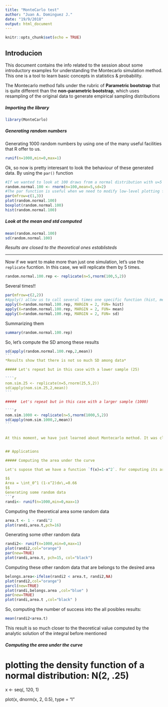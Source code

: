 ```yaml
---
title: "MonteCarlo test"
author: "Juan A. Dominguez J."
date: "19/9/2018"
output: html_document
---
```


```r
knitr::opts_chunk$set(echo = TRUE)
```

## Introducion

This document contains the info related to the session about some introductory examples for understanding the Montecarlo simulation method. This one is a tool to learn basic concepts in statistics & probability.

The Montecarlo method falls under the rubric of **Parametric bootstrap** that is quite different than the **non-parametric bootstrap**, which uses resampling of the original data to generate empirical sampling distributions


#####  Importing the library
```r
library(MonteCarlo)
````

#####  Generating random numbers

Generating 1000 random numbers by using one of the many useful facilities that R offer to us.

```r
runif(n=1000,min=0,max=1)
```

Ok, so now is pretty interesant to look the behaviour of these generated data. By using the `par()` function
```r
#If we wanted to look at 100 draws from a normal distribution with u=5 and std=2, e.g. N(5,2)
random.normal.100 <- rnorm(n=100,mean=5,sd=2)
#The par function is useful when we need to modify low-level plotting funcionts
par(mfrow=c(1,3))
plot(random.normal.100)
boxplot(random.normal.100)
hist(random.normal.100)
```

##### Look at the mean and std computed 
```r
mean(random.normal.100)
sd(random.normal.100)
````
*Results are closed to the theoretical ones establisteds*

-------
Now if we want to make more than just one simulation, let's use the `replicate` fucntion. In this case, we will replicate them by 5 times.
```r
random.normal.100.rep <- replicate(n=5,rnorm(100,5,2))
````

Several times!!
```r
par(mfrow=c(2,2))
#Apply() allow us to call several times one specific function (hist, mean, sd) by columns (MARGIN = 2), if this one would 1, it means Rows.
apply(X=random.normal.100.rep, MARGIN = 2, FUN= hist)
apply(X=random.normal.100.rep, MARGIN = 2, FUN= mean)
apply(X=random.normal.100.rep, MARGIN = 2, FUN= sd)
````

Summarizing them
```r
summary(random.normal.100.rep)
````

So, let's compute the SD among these results

````r
sd(apply(random.normal.100.rep,2,mean))
```
*Results show that there is not so much SD among data*

##### Let's repeat but in this case with a lower sample (25)

````r
nom.sim.25 <- replicate(n=5,rnorm(25,5,2))
sd(apply(nom.sim.25,2,mean))
```

#####  Let's repeat but in this case with a larger sample (1000)

````r
nom.sim.1000 <- replicate(n=5,rnorm(1000,5,2))
sd(apply(nom.sim.1000,2,mean))
```


At this moment, we have just learned about Montecarlo method. It was clear that when we perform simulations specially with distributions , as our n increases we will get closer to the expected value.


## Applications

##### Computing the area under the curve

Let's supose that we have a function `f(x)=1-x^2`. For computing its area, just compute the integral and define the limits.

$$
Area = \int_0^1 (1-x^2)dx\,=0.66
$$
Generating some random data
```r
randi<- runif(n=1000,min=0,max=1)
````

Computing the theoretical area some random data
```r
area.t <- 1 - randi^2
plot(randi,area.t,pch=16)
````

Generating some other random data
```r
randi2<- runif(n=1000,min=0,max=1)
plot(randi2,col="orange")
par(new=TRUE)
plot(randi,area.t, pch=15, col="black")
````

Computing these other random data that are belongs to the desired area

```r
belongs.area<-ifelse(randi2 < area.t, randi2,NA)
plot(randi2,col="orange")
parcl(new=TRUE)
plot(randi,belongs.area ,col="blue" )
par(new=TRUE)
plot(randi,area.t ,col="black" )

```

So, computing the number of success into the all posibles results:

```r
mean(randi2<area.t)
```
This result is so much closer to the theoretical value computed by the analytic solution of the integral before mentioned


##### Computing the area under the curve

# plotting the density function of a normal distribution: N(2, .25)
x <- seq(, 120, 1)

plot(x, dnorm(x, 2, 0.5), type = "l"
